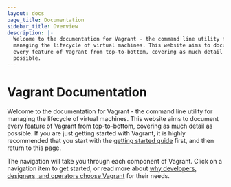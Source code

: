 ```yaml
---
layout: docs
page_title: Documentation
sidebar_title: Overview
description: |-
  Welcome to the documentation for Vagrant - the command line utility for
  managing the lifecycle of virtual machines. This website aims to document
  every feature of Vagrant from top-to-bottom, covering as much detail as
  possible.
---
```


# Vagrant Documentation

Welcome to the documentation for Vagrant - the command line utility for managing
the lifecycle of virtual machines. This website aims to document every feature
of Vagrant from top-to-bottom, covering as much detail as possible. If you are
just getting started with Vagrant, it is highly recommended that you start with
the [getting started guide](/intro/getting-started) first, and then
return to this page.

The navigation will take you through each component of Vagrant. Click on a
navigation item to get started, or read more about
[why developers, designers, and operators choose Vagrant](/intro)
for their needs.
